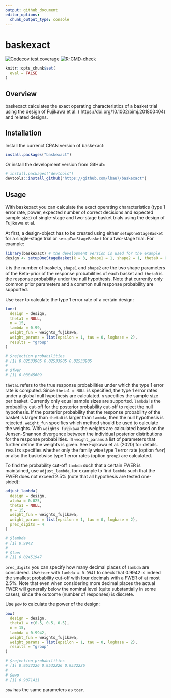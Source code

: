 ```yaml
---
output: github_document
editor_options: 
  chunk_output_type: console
---
```


<!-- README.md is generated from README.Rmd. -->

# baskexact

<!-- badges: start -->
[![Codecov test coverage](https://codecov.io/gh/lbau7/baskexact/branch/main/graph/badge.svg)](https://codecov.io/gh/lbau7/baskexact?branch=main)
[![R-CMD-check](https://github.com/lbau7/baskexact/actions/workflows/R-CMD-check.yaml/badge.svg)](https://github.com/lbau7/baskexact/actions/workflows/R-CMD-check.yaml)
<!-- badges: end -->

```r
knitr::opts_chunk$set(
  eval = FALSE
)
```

## Overview

baskexact calculates the exact operating characteristics of a basket trial using the design of Fujikawa et al. ( https://doi.org/10.1002/bimj.201800404) and related designs.

## Installation

Install the currenct CRAN version of baskexact:

```r
install.packages("baskexact")
```

Or install the development version from GitHub:

```r
# install.packages("devtools")
devtools::install_github("https://github.com/lbau7/baskexact")
```

## Usage

With baskexact you can calculate the exact operating characteristics (type 1 error rate, power, expected number of correct decisions and expected sample size) of single-stage and two-stage basket trials using the design of Fujikawa et al.

At first, a design-object has to be created using either `setupOneStageBasket` for a single-stage trial or `setupTwoStageBasket` for a two-stage trial. For example:

```r
library(baskexact) # the development version is used for the example
design <- setupOneStageBasket(k = 3, shape1 = 1, shape2 = 1, theta0 = 0.2)
```

`k` is the number of baskets, `shape1` and `shape2` are the two shape parameters of the Beta-prior of the response probabilities of each basket and `theta0` is the response probability under the null hypothesis. Note that currently only common prior parameters and a common null response probability are supported.

Use `toer` to calculate the type 1 error rate of a certain design:

```r
toer(
  design = design,
  theta1 = NULL,
  n = 15,
  lambda = 0.99,
  weight_fun = weights_fujikawa,
  weight_params = list(epsilon = 1, tau = 0, logbase = 2),
  results = "group"
)

# $rejection_probabilities
# [1] 0.02533905 0.02533905 0.02533905
# 
# $fwer
# [1] 0.03845609
```

`theta1` refers to the true response probabilities under which the type 1 error rate is computed. Since `theta1 = NULL` is specified, the type 1 error rates under a global null hypothesis are calculated. `n` specifies the sample size per basket. Currently only equal sample sizes are supported. `lambda` is the probability cut-off for the posterior probability cut-off to reject the null hypothesis. If the posterior probability that the response probability of the basket is larger than `theta0` is larger than `lambda`, then the null hypothesis is rejected. `weight_fun` specifies which method should be used to calculate the weights. With `weights_fujikawa` the weights are calculated based on the Jensen-Shannon divergence between the individual posterior distributions for the response probabilities. In `weight_params` a list of parameters that further define the weights is given. See Fujikawa et al. (2020) for details. `results` specifies whether only the family wise type 1 error rate (option `fwer`) or also the basketwise type 1 error rates (option `group`) are calculated.

To find the probability cut-off `lambda` such that a certain FWER is maintained,  use `adjust_lambda`, for example to find `lambda` such that the FWER does not exceed 2.5% (note that all hypothesis are tested one-sided):

```r
adjust_lambda(
  design = design,
  alpha = 0.025,
  theta1 = NULL,
  n = 15,
  weight_fun = weights_fujikawa,
  weight_params = list(epsilon = 1, tau = 0, logbase = 2),
  prec_digits = 4
)

# $lambda
# [1] 0.9942
# 
# $toer
# [1] 0.02451947
```

`prec_digits` you can specify how many decimal places of `lambda` are considered. Use `toer` with `lambda = 0.9941` to check that 0.9942 is indeed the smallest probability cut-off with four decimals with a FWER of at most 2.5%. Note that even when considering more decimal places the actual FWER will generally below the nominal level (quite substantially in some cases), since the outcome (number of responses) is discrete.

Use `pow` to calculate the power of the design:

```r
pow(
  design = design,
  theta1 = c(0.5, 0.5, 0.5),
  n = 15,
  lambda = 0.9942,
  weight_fun = weights_fujikawa,
  weight_params = list(epsilon = 1, tau = 0, logbase = 2),
  results = "group"
)

# $rejection_probabilities
# [1] 0.9532226 0.9532226 0.9532226
# 
# $ewp
# [1] 0.9871411
```

`pow` has the same parameters as `toer`.

